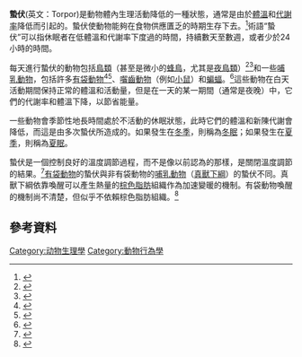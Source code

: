 '''蟄伏'''(英文：Torpor)是動物體內生理活動降低的一種狀態，通常是由於[[體溫|體溫]]和[[代謝率|代謝率]]降低而引起的。蟄伏使動物能夠在食物供應匱乏的時期生存下去。<ref>{{cite journal |last1=Vuarin |first1=Pauline |last2=Dammhahn |first2=Melanie |last3=Kappeler |first3=Peter M. |last4=Henry |first4=Pierre-Yves |title=When to initiate torpor use? Food availability times the transition to winter phenotype in a tropical heterotherm |journal=Oecologia |date=September 2015 |volume=179 |issue=1 |pages=43–53 |doi=10.1007/s00442-015-3328-0 |pmid=25953115 |bibcode=2015Oecol.179...43V |s2cid=17050304 }}</ref>術語“蟄伏”可以指休眠者在低體溫和代謝率下度過的時間，持續數天至數週，或者少於24小時的時間。

每天進行蟄伏的動物包括[[鳥類|鳥類]]（甚至是微小的[[蜂鳥|蜂鳥]]，尤其是[[夜鳥類|夜鳥類]]）<ref name="Hainsworth(1970)a">{{cite journal |last1=Hainsworth |first1=F. R. |last2=Wolf |first2=L. L. |title=Regulation of Oxygen Consumption and Body Temperature during Torpor in a Hummingbird, Eulampis jugularls |url=https://archive.org/details/sim_science_1970-04-17_168_3929/page/368 |journal=Science |date=17 April 1970 |volume=168 |issue=3929 |pages=368–369 |doi=10.1126/science.168.3929.368 |pmid=5435893 |bibcode=1970Sci...168..368R |s2cid=30793291 }}</ref><ref>{{cite web |url=http://nationalzoo.si.edu/conservationandscience/migratorybirds/webcam/hummingbirds.cfm |archive-url=https://web.archive.org/web/20080214224153/http://nationalzoo.si.edu/conservationandscience/migratorybirds/webcam/hummingbirds.cfm |archive-date=2008-02-14 |publisher=Migratory Bird Center, Smithsonian National Zoological Park |title=Hummingbirds |access-date=2021-03-13 |dead-url=no }}</ref>和一些[[哺乳動物|哺乳動物]]，包括許多[[有袋動物|有袋動物]]<ref name="Geiser(1994)a">{{cite journal |last1=Geiser |first1=F |title=Hibernation and Daily Torpor in Marsupials - a Review |journal=Australian Journal of Zoology |date=1994 |volume=42 |issue=1 |page=1 |doi=10.1071/zo9940001 }}</ref><ref name="Stannard2015">{{cite journal |last1=Stannard |first1=H.J. |last2=Fabian |first2=M. |last3=Old |first3=J.M. |title=To bask or not to bask: Behavioural thermoregulation in two species of dasyurid, ''Phascogale calura'' and ''Antechinomys laniger'' |journal=Journal of Thermal Biology |date=2015 |volume=53 |page=66-71 |doi=10.1016/j.jtherbio.2015.08.012| PMID=26590457 }}</ref>、[[囓齒動物|囓齒動物]]（例如[[小鼠|小鼠]]）和[[蝙蝠|蝙蝠]]。<ref name="Bartels(1998)a">{{cite journal |last1=Bartels |first1=W. |last2=Law |first2=B. S. |last3=Geiser |first3=F. |title=Daily torpor and energetics in a tropical mammal, the northern blossom-bat Macroglossus minimus (Megachiroptera) |journal=Journal of Comparative Physiology B: Biochemical, Systemic, and Environmental Physiology |date=7 April 1998 |volume=168 |issue=3 |pages=233–239 |doi=10.1007/s003600050141 |pmid=9591364 |s2cid=16870476 }}</ref>這些動物在白天活動期間保持正常的體溫和活動量，但是在一天的某一期間（通常是夜晚）中，它們的代謝率和體溫下降，以節省能量。

一些動物會季節性地長時間處於不活動的休眠狀態，此時它們的體溫和新陳代謝會降低，而這是由多次蟄伏所造成的。如果發生在[[冬季|冬季]]，則稱為[[冬眠|冬眠]]；如果發生在[[夏季|夏季]]，則稱為[[夏眠|夏眠]]。

蟄伏是一個控制良好的溫度調節過程，而不是像以前認為的那樣，是關閉溫度調節的結果。<ref name="Geiser(2004)a">{{cite journal |last1=Geiser |first1=Fritz |title=Metabolic Rate and Body Temperature Reduction During Hibernation and Daily Torpor |journal=Annual Review of Physiology |date=March 2004 |volume=66 |issue=1 |pages=239–274 |doi=10.1146/annurev.physiol.66.032102.115105 |pmid=14977403 |s2cid=22397415 }}</ref>[[有袋動物|有袋動物]]的蟄伏與非有袋動物的[[哺乳動物|哺乳動物]]（[[真獸下綱|真獸下綱]]）的蟄伏不同。真獸下綱依靠喚醒可以產生熱量的[[棕色脂肪|棕色脂肪]]組織作為加速變暖的機制。有袋動物喚醒的機制尚不清楚，但似乎不依賴棕色脂肪組織。<ref>{{cite book |last1=Dawson |first1=T. J. |last2=Finch |first2=E. |last3=Freedman |first3=L. |last4=Hume |first4=I. D. |last5=Renfree |first5=Marilyn |last6=Temple-Smith |first6=P. D. |chapter=Morphology and Physiology of the Metatheria |chapter-url=https://www.environment.gov.au/system/files/pages/a117ced5-9a94-4586-afdb-1f333618e1e3/files/17-ind.pdf |editor1-last=Walton |editor1-first=D. W. |editor2-last=Richardson |editor2-first=B. J. |title=Fauna of Australia - Volume 1B Mammalia |isbn=978-0-644-06056-1 |access-date=2021-03-13 |archive-date=2021-04-05 |archive-url=https://web.archive.org/web/20210405063215/https://www.environment.gov.au/system/files/pages/a117ced5-9a94-4586-afdb-1f333618e1e3/files/17-ind.pdf |dead-url=no }}</ref>

==參考資料==
{{reflist}}

[[Category:动物生理學|Category:动物生理學]]
[[Category:動物行為學|Category:動物行為學]]